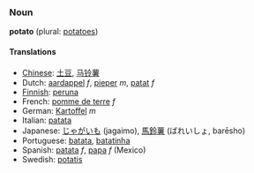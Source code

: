 ===Noun===
'''potato''' (plural: [[potatoes]])

====Translations====
*[[Chinese]]: [[土豆]], [[马铃薯]]
*Dutch: [[aardappel]] ''f'', [[pieper]] ''m'', [[patat]] ''f''
*[[Finnish]]: [[peruna]]
*French: [[pomme de terre]] ''f''
*German: [[Kartoffel]] ''m''
*Italian: [[patata]]
*Japanese: [[じゃがいも]] (jagaimo), [[馬鈴薯]] (ばれいしょ, barēsho)
*Portuguese: [[batata]], [[batatinha]]
*Spanish: [[patata]] ''f'', [[papa]] ''f'' (Mexico)
*Swedish: [[potatis]]